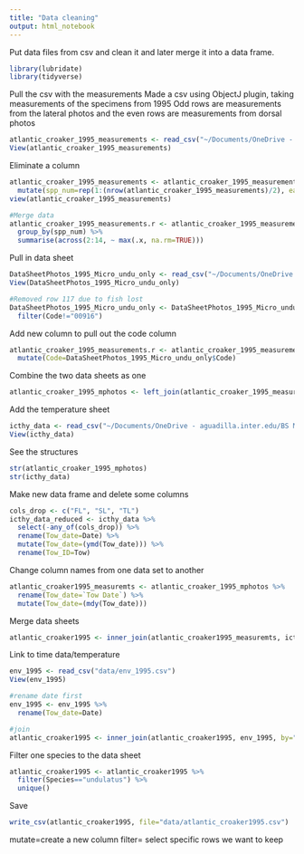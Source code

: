 ```yaml
---
title: "Data cleaning"
output: html_notebook
---
```


Put data files from csv and clean it and later merge it into a data frame.
```r
library(lubridate)
library(tidyverse)
```

Pull the csv with the measurements
Made a csv using ObjectJ plugin, taking measurements of the specimens from 1995
Odd rows are measurements from the lateral photos and the even rows are measurements from dorsal photos
```r
atlantic_croaker_1995_measurements <- read_csv("~/Documents/OneDrive - aguadilla.inter.edu/BS Microbiology Inter/Internship and opportunities/RISE Internship/2022-croakerlarvae-rise/data/atlantic_croaker_1995_measurements.csv")
View(atlantic_croaker_1995_measurements)
```

Eliminate a column
```r
atlantic_croaker_1995_measurements <- atlantic_croaker_1995_measurements %>% 
  mutate(spp_num=rep(1:(nrow(atlantic_croaker_1995_measurements)/2), each=2))
view(atlantic_croaker_1995_measurements)

#Merge data
atlantic_croaker_1995_measurements.r <- atlantic_croaker_1995_measurements %>% 
  group_by(spp_num) %>% 
  summarise(across(2:14, ~ max(.x, na.rm=TRUE)))
```

Pull in data sheet 
```r
DataSheetPhotos_1995_Micro_undu_only <- read_csv("~/Documents/OneDrive - aguadilla.inter.edu/BS Microbiology Inter/Internship and opportunities/RISE Internship/2022-croakerlarvae-rise/data/DataSheetPhotos_1995_Micro_undu_only.csv")
View(DataSheetPhotos_1995_Micro_undu_only)

#Removed row 117 due to fish lost 
DataSheetPhotos_1995_Micro_undu_only <- DataSheetPhotos_1995_Micro_undu_only %>% 
  filter(Code!="00916")
```

Add new column to pull out the code column 
```r
atlantic_croaker_1995_measurements.r <- atlantic_croaker_1995_measurements.r %>% 
  mutate(Code=DataSheetPhotos_1995_Micro_undu_only$Code)
```

Combine the two data sheets as one
```r
atlantic_croaker_1995_mphotos <- left_join(atlantic_croaker_1995_measurements.r, DataSheetPhotos_1995_Micro_undu_only, by= "Code")
```

Add the temperature sheet
```r
icthy_data <- read_csv("~/Documents/OneDrive - aguadilla.inter.edu/BS Microbiology Inter/Internship and opportunities/RISE Internship/2022-croakerlarvae-rise/data/icthy_data.csv")
View(icthy_data)
```

See the structures
```r
str(atlantic_croaker_1995_mphotos)
str(icthy_data)
```

Make new data frame and delete some columns
```r
cols_drop <- c("FL", "SL", "TL")
icthy_data_reduced <- icthy_data %>% 
  select(-any_of(cols_drop)) %>% 
  rename(Tow_date=Date) %>% 
  mutate(Tow_date=(ymd(Tow_date))) %>% 
  rename(Tow_ID=Tow)
```

Change column names from one data set to another
```r
atlantic_croaker1995_measuremts <- atlantic_croaker_1995_mphotos %>% 
  rename(Tow_date=`Tow Date`) %>% 
  mutate(Tow_date=(mdy(Tow_date)))
```

Merge data sheets
```r
atlantic_croaker1995 <- inner_join(atlantic_croaker1995_measuremts, icthy_data_reduced, by=c("Tow_date", "Tow_ID"))
```

Link to time data/temperature
```r
env_1995 <- read_csv("data/env_1995.csv")
View(env_1995)

#rename date first 
env_1995 <- env_1995 %>% 
  rename(Tow_date=Date)

#join 
atlantic_croaker1995 <- inner_join(atlantic_croaker1995, env_1995, by="Tow_date")
```

Filter one species to the data sheet
```r
atlantic_croaker1995 <- atlantic_croaker1995 %>% 
  filter(Species=="undulatus") %>%
  unique()
```

Save
```r
write_csv(atlantic_croaker1995, file="data/atlantic_croaker1995.csv")
```

mutate=create a new column
filter= select specific rows we want to keep
